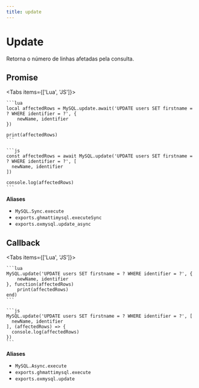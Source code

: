 ```yaml
---
title: update
---
```



# Update

Retorna o número de linhas afetadas pela consulta.

## Promise

<Tabs items={['Lua', 'JS']}>
  <Tab>

    ```lua
    local affectedRows = MySQL.update.await('UPDATE users SET firstname = ? WHERE identifier = ?', {
        newName, identifier
    })

    print(affectedRows)
    ```

  </Tab>
  <Tab>

    ```js
    const affectedRows = await MySQL.update('UPDATE users SET firstname = ? WHERE identifier = ?', [
      newName, identifier
    ])

    console.log(affectedRows)
    ```

  </Tab>
</Tabs>

**Aliases**

- `MySQL.Sync.execute`
- `exports.ghmattimysql.executeSync`
- `exports.oxmysql.update_async`

## Callback

<Tabs items={['Lua', 'JS']}>
  <Tab>

    ```lua
    MySQL.update('UPDATE users SET firstname = ? WHERE identifier = ?', {
        newName, identifier
    }, function(affectedRows)
        print(affectedRows)
    end)
    ```

  </Tab>
  <Tab>

    ```js
    MySQL.update('UPDATE users SET firstname = ? WHERE identifier = ?', [
      newName, identifier
    ], (affectedRows) => {
      console.log(affectedRows)
    })
    ```

  </Tab>
</Tabs>

**Aliases**

- `MySQL.Async.execute`
- `exports.ghmattimysql.execute`
- `exports.oxmysql.update`

